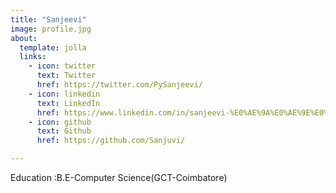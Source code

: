 ```yaml
---
title: "Sanjeevi"
image: profile.jpg
about:
  template: jolla
  links:
    - icon: twitter
      text: Twitter
      href: https://twitter.com/PySanjeevi/
    - icon: linkedin
      text: LinkedIn
      href: https://www.linkedin.com/in/sanjeevi-%E0%AE%9A%E0%AE%9E%E0%AF%8D%E0%AE%9A%E0%AF%80%E0%AE%B5%E0%AE%BF-01a7b813b/
    - icon: github
      text: Github
      href: https://github.com/Sanjuvi/

---
```


Education :B.E-Computer Science(GCT-Coimbatore)

